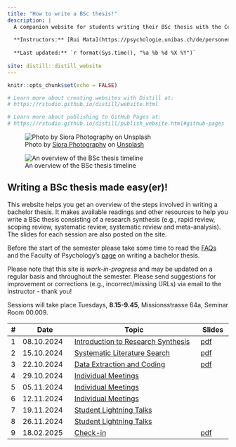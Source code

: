 ```yaml
---
title: "How to write a BSc thesis!"
description: |
  A companion website for students writing their BSc thesis with the Center for Cognitive and Decision Sciences
  
  **Instructors:** [Rui Mata](https://psychologie.unibas.ch/de/personen/rui-mata/about-me/), [Loreen Tisdall](https://psychologie.unibas.ch/de/personen/loreen-tisdall/about-me/), & [Maximilian Theisen](https://psychologie.unibas.ch/en/persons/theisen-maximilian/), University of Basel
  
  **Last updated:** `r format(Sys.time(), "%a %b %d %X %Y")`
  
site: distill::distill_website
---
```


```r
knitr::opts_chunk$set(echo = FALSE)

# Learn more about creating websites with Distill at:
# https://rstudio.github.io/distill/website.html

# Learn more about publishing to GitHub Pages at:
# https://rstudio.github.io/distill/publish_website.html#github-pages

```

![<span>Photo by <a href="https://unsplash.com/@siora18?utm_source=unsplash&utm_medium=referral&utm_content=creditCopyText">Siora Photography</a> on <a href="https://unsplash.com/?utm_source=unsplash&utm_medium=referral&utm_content=creditCopyText">Unsplash</a></span>](resources/siora-photography-hgFY1mZY-Y0-unsplash.jpg)

![An overview of the BSc thesis timeline](resources/bsc_plan.png)

## Writing a BSc thesis made easy(er)!

This website helps you get an overview of the steps involved in writing a bachelor thesis. It makes available readings and other resources to help you write a BSc thesis consisting of a research synthesis (e.g., rapid review, scoping review, systematic review, systematic review and meta-analysis). The slides for each session are also posted on the site.

Before the start of the semester please take some time to read the [FAQs](https://matarui.github.io/BSc_thesis/FAQ.html) and the Faculty of Psychology's [page](https://psychologie.unibas.ch/de/studium/bachelorstudium/zweites-und-drittes-studienjahr/bachelorarbeit-4190/) on writing a bachelor thesis.

Please note that this site is *work-in-progress* and may be updated on a regular basis and throughout the semester. Please send suggestions for improvement or corrections (e.g., incorrect/missing URLs) via email to the instructor - thank you!

Sessions will take place Tuesdays, **8.15-9.45**, Missionsstrasse 64a, Seminar Room 00.009. 

::: l-body
| # | Date     | Topic                         | Slides |
|---| -------------|-------------------------------|--------|
| 1 | 08.10.2024 | [Introduction to Research Synthesis](session1.html) | [pdf](slides/BachelorCDS_session1.pdf) |
| 2 | 15.10.2024 | [Systematic Literature Search](session2.html) | [pdf](slides/BachelorCDS_session2.pdf) |
| 3 | 22.10.2024 | [Data Extraction and Coding](session3.html) | [pdf](slides/BachelorCDS_session3.pdf) |
| 4 | 29.10.2024 | [Individual Meetings](session4.html) |  |
| 5 | 05.11.2024 | [Individual Meetings](session4.html) |  |
| 6 | 12.11.2024 | [Individual Meetings](session4.html) |  |
| 7 | 19.11.2024 | [Student Lightning Talks](session5.html) |  |
| 8 | 26.11.2024 | [Student Lightning Talks](session5.html) |  |
| 9 | 18.02.2025 | [Check-in](index.html) | [pdf](slides/BachelorCDS_session4.pdf) |
:::
